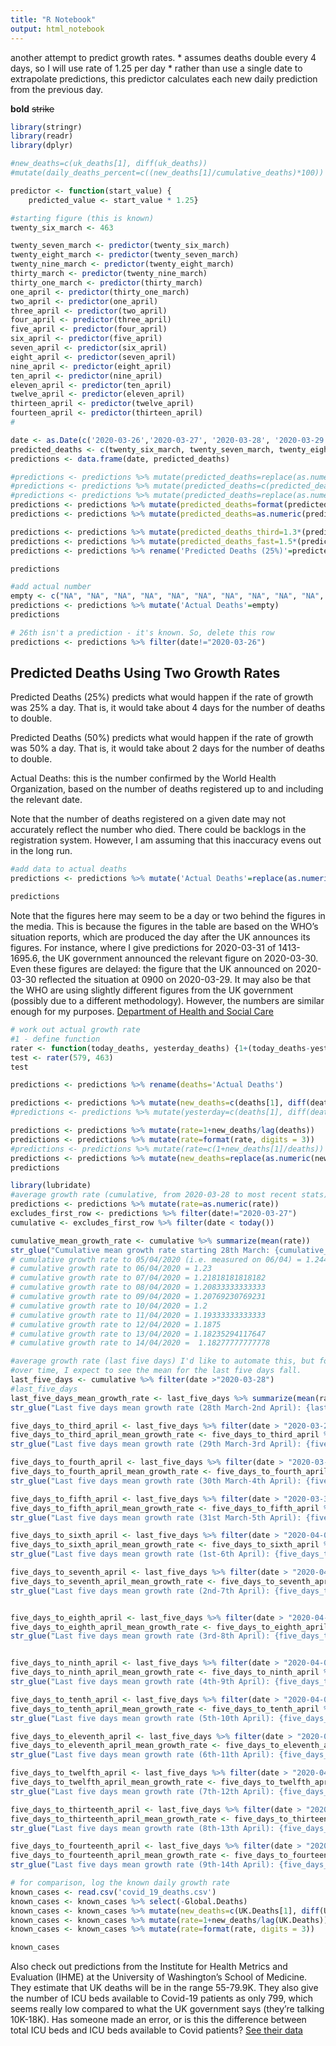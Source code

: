 ```yaml
---
title: "R Notebook"
output: html_notebook
---
```


another attempt to predict growth rates.
* assumes deaths double every 4 days, so I will use rate of 1.25 per day
* rather than use a single date to extrapolate predictions, this predictor calculates each new daily prediction from the previous day.


**bold**
~~strike~~

```r
library(stringr)
library(readr)
library(dplyr)
```

```r
#new_deaths=c(uk_deaths[1], diff(uk_deaths))
#mutate(daily_deaths_percent=c((new_deaths[1]/cumulative_deaths)*100))

predictor <- function(start_value) {
    predicted_value <- start_value * 1.25}

#starting figure (this is known)
twenty_six_march <- 463

twenty_seven_march <- predictor(twenty_six_march)
twenty_eight_march <- predictor(twenty_seven_march)
twenty_nine_march <- predictor(twenty_eight_march)
thirty_march <- predictor(twenty_nine_march)
thirty_one_march <- predictor(thirty_march)
one_april <- predictor(thirty_one_march)
two_april <- predictor(one_april)
three_april <- predictor(two_april)
four_april <- predictor(three_april)
five_april <- predictor(four_april)
six_april <- predictor(five_april)
seven_april <- predictor(six_april)
eight_april <- predictor(seven_april)
nine_april <- predictor(eight_april)
ten_april <- predictor(nine_april)
eleven_april <- predictor(ten_april)
twelve_april <- predictor(eleven_april)
thirteen_april <- predictor(twelve_april)
fourteen_april <- predictor(thirteen_april)
#

```

```r

date <- as.Date(c('2020-03-26','2020-03-27', '2020-03-28', '2020-03-29', '2020-03-30', '2020-03-31', "2020-04-01", "2020-04-02", "2020-04-03", "2020-04-04", "2020-04-05", "2020-04-06", "2020-04-07", "2020-04-08", "2020-04-09", "2020-04-10", "2020-04-11", "2020-04-12", "2020-04-13", "2020-04-14"))
predicted_deaths <- c(twenty_six_march, twenty_seven_march, twenty_eight_march, twenty_nine_march, thirty_march, thirty_one_march, one_april, two_april, three_april, four_april, five_april, six_april, seven_april, eight_april, nine_april, ten_april, eleven_april, twelve_april, thirteen_april, fourteen_april)
predictions <- data.frame(date, predicted_deaths)

#predictions <- predictions %>% mutate(predicted_deaths=replace(as.numeric(predicted_deaths), date=="2020-03-27", 578))
#predictions <- predictions %>% mutate(predicted_deaths=c(predicted_deaths[1]*1.25*predicted_deaths))
#predictions <- predictions %>% mutate(predicted_deaths=replace(as.numeric(predicted_deaths), date=="2020-03-27", 578))
predictions <- predictions %>% mutate(predicted_deaths=format(predicted_deaths, digits=2))
predictions <- predictions %>% mutate(predicted_deaths=as.numeric(predicted_deaths))

predictions <- predictions %>% mutate(predicted_deaths_third=1.3*(predicted_deaths/1.25))
predictions <- predictions %>% mutate(predicted_deaths_fast=1.5*(predicted_deaths/1.25))
predictions <- predictions %>% rename('Predicted Deaths (25%)'=predicted_deaths, 'Predicted Deaths (30%)'=predicted_deaths_third, 'Predicted Deaths (50%)'=predicted_deaths_fast)

predictions
```

```r
#add actual number
empty <- c("NA", "NA", "NA", "NA", "NA", "NA", "NA", "NA", "NA", "NA", "NA", "NA", "NA", "NA", "NA", "NA", "NA", "NA","NA", "NA")
predictions <- predictions %>% mutate('Actual Deaths'=empty)
predictions
```
```r
# 26th isn't a prediction - it's known. So, delete this row
predictions <- predictions %>% filter(date!="2020-03-26")
```

## Predicted Deaths Using Two Growth Rates
Predicted Deaths (25%) predicts what would happen if the rate of growth was 25% a day. That is, it would take about 4 days for the number of deaths to double.

Predicted Deaths (50%) predicts what would happen if the rate of growth was 50% a day. That is, it would take about 2 days for the number of deaths to double.

Actual Deaths: this is the number confirmed by the World Health Organization, based on the number of deaths registered up to and including the relevant date.

Note that the number of deaths registered on a given date may not accurately reflect the number who died. There could be backlogs in the registration system. However, I am assuming that this inaccuracy evens out in the long run.  
```r
#add data to actual deaths
predictions <- predictions %>% mutate('Actual Deaths'=replace(as.numeric('Actual Deaths'), date==c("2020-03-27", "2020-03-28", "2020-03-29", "2020-03-30", "2020-03-31", "2020-04-01", "2020-04-02", "2020-04-03", "2020-04-04", "2020-04-05", "2020-04-06", "2020-04-07", "2020-04-08", "2020-04-09", "2020-04-10", "2020-04-11","2020-04-12", "2020-04-13", "2020-04-14"), c(578, 759, 1019, 1228, 1408, 1789, 2532, 2921, 3606, 4303, 4934, 5373, 6159, 7097,7978,8958,9875,10612,11329)))

predictions

```
Note that the figures here may seem to be a day or two behind the figures in the media. This is because the figures in the table are based on the WHO's situation reports, which are produced the day after the UK announces its figures. For instance, where I give predictions for 2020-03-31 of 1413-1695.6, the UK government announced the relevant figure on 2020-03-30. Even these figures are delayed: the figure that the UK announced on 2020-03-30 reflected the situation at 0900 on 2020-03-29. It may also be that the WHO are using slightly different figures from the UK government (possibly due to a different methodology). However, the numbers are similar enough for my purposes.
[Department of Health and Social Care](https://twitter.com/DHSCgovuk/status/1244651132879806471?ref_src=twsrc%5Etfw%7Ctwcamp%5Etweetembed%7Ctwterm%5E1244651132879806471&ref_url=https%3A%2F%2Fwww.theguardian.com%2Fpolitics%2Flive%2F2020%2Fmar%2F30%2Fuk-coronavirus-live-rate-infection-lockdown-covid-19)

```r
# work out actual growth rate
#1 - define function
rater <- function(today_deaths, yesterday_deaths) {1+(today_deaths-yesterday_deaths)/yesterday_deaths}
test <- rater(579, 463)
test
```

```r

predictions <- predictions %>% rename(deaths='Actual Deaths')

predictions <- predictions %>% mutate(new_deaths=c(deaths[1], diff(deaths)))
#predictions <- predictions %>% mutate(yesterday=c(deaths[1], diff(deaths)))

predictions <- predictions %>% mutate(rate=1+new_deaths/lag(deaths))
predictions <- predictions %>% mutate(rate=format(rate, digits = 3))
#predictions <- predictions %>% mutate(rate=c(1+new_deaths[1]/deaths))
predictions <- predictions %>% mutate(new_deaths=replace(as.numeric(new_deaths), date=="2020-03-27", NA))
predictions
```


```r
library(lubridate)
#average growth rate (cumulative, from 2020-03-28 to most recent stats)
predictions <- predictions %>% mutate(rate=as.numeric(rate))
excludes_first_row <- predictions %>% filter(date!="2020-03-27")
cumulative <- excludes_first_row %>% filter(date < today())

cumulative_mean_growth_rate <- cumulative %>% summarize(mean(rate))
str_glue("Cumulative mean growth rate starting 28th March: {cumulative_mean_growth_rate}")
# cumulative growth rate to 05/04/2020 (i.e. measured on 06/04) = 1.24444444444444 
# cumulative growth rate to 06/04/2020 = 1.23
# cumulative growth rate to 07/04/2020 = 1.21818181818182
# cumulative growth rate to 08/04/2020 = 1.20833333333333
# cumulative growth rate to 09/04/2020 = 1.20769230769231
# cumulative growth rate to 10/04/2020 = 1.2
# cumulative growth rate to 11/04/2020 = 1.19333333333333
# cumulative growth rate to 12/04/2020 = 1.1875
# cumulative growth rate to 13/04/2020 = 1.18235294117647
# cumulative growth rate to 14/04/2020 =  1.18277777777778

#average growth rate (last five days) I'd like to automate this, but for now I will make a new variable every day
#over time, I expect to see the mean for the last five days fall. 
last_five_days <- cumulative %>% filter(date >"2020-03-28")
#last_five_days
last_five_days_mean_growth_rate <- last_five_days %>% summarize(mean(rate))
str_glue("Last five days mean growth rate (28th March-2nd April): {last_five_days_mean_growth_rate}")

five_days_to_third_april <- last_five_days %>% filter(date > "2020-03-29")
five_days_to_third_april_mean_growth_rate <- five_days_to_third_april %>% summarize(mean(rate))
str_glue("Last five days mean growth rate (29th March-3rd April): {five_days_to_third_april_mean_growth_rate}")

five_days_to_fourth_april <- last_five_days %>% filter(date > "2020-03-30")
five_days_to_fourth_april_mean_growth_rate <- five_days_to_fourth_april %>% summarize(mean(rate))
str_glue("Last five days mean growth rate (30th March-4th April): {five_days_to_fourth_april_mean_growth_rate}")

five_days_to_fifth_april <- last_five_days %>% filter(date > "2020-03-31")
five_days_to_fifth_april_mean_growth_rate <- five_days_to_fifth_april %>% summarize(mean(rate))
str_glue("Last five days mean growth rate (31st March-5th April): {five_days_to_fifth_april_mean_growth_rate}")

five_days_to_sixth_april <- last_five_days %>% filter(date > "2020-04-01")
five_days_to_sixth_april_mean_growth_rate <- five_days_to_sixth_april %>% summarize(mean(rate))
str_glue("Last five days mean growth rate (1st-6th April): {five_days_to_sixth_april_mean_growth_rate}")

five_days_to_seventh_april <- last_five_days %>% filter(date > "2020-04-02")
five_days_to_seventh_april_mean_growth_rate <- five_days_to_seventh_april %>% summarize(mean(rate))
str_glue("Last five days mean growth rate (2nd-7th April): {five_days_to_seventh_april_mean_growth_rate}")


five_days_to_eighth_april <- last_five_days %>% filter(date > "2020-04-03")
five_days_to_eighth_april_mean_growth_rate <- five_days_to_eighth_april %>% summarize(mean(rate))
str_glue("Last five days mean growth rate (3rd-8th April): {five_days_to_eighth_april_mean_growth_rate}")


five_days_to_ninth_april <- last_five_days %>% filter(date > "2020-04-04")
five_days_to_ninth_april_mean_growth_rate <- five_days_to_ninth_april %>% summarize(mean(rate))
str_glue("Last five days mean growth rate (4th-9th April): {five_days_to_ninth_april_mean_growth_rate}")

five_days_to_tenth_april <- last_five_days %>% filter(date > "2020-04-05")
five_days_to_tenth_april_mean_growth_rate <- five_days_to_tenth_april %>% summarize(mean(rate))
str_glue("Last five days mean growth rate (5th-10th April): {five_days_to_tenth_april_mean_growth_rate}")

five_days_to_eleventh_april <- last_five_days %>% filter(date > "2020-04-06")
five_days_to_eleventh_april_mean_growth_rate <- five_days_to_eleventh_april %>% summarize(mean(rate))
str_glue("Last five days mean growth rate (6th-11th April): {five_days_to_eleventh_april_mean_growth_rate}")

five_days_to_twelfth_april <- last_five_days %>% filter(date > "2020-04-07")
five_days_to_twelfth_april_mean_growth_rate <- five_days_to_twelfth_april %>% summarize(mean(rate))
str_glue("Last five days mean growth rate (7th-12th April): {five_days_to_twelfth_april_mean_growth_rate}")

five_days_to_thirteenth_april <- last_five_days %>% filter(date > "2020-04-08")
five_days_to_thirteenth_april_mean_growth_rate <- five_days_to_thirteenth_april %>% summarize(mean(rate))
str_glue("Last five days mean growth rate (8th-13th April): {five_days_to_thirteenth_april_mean_growth_rate}")

five_days_to_fourteenth_april <- last_five_days %>% filter(date > "2020-04-09")
five_days_to_fourteenth_april_mean_growth_rate <- five_days_to_fourteenth_april %>% summarize(mean(rate))
str_glue("Last five days mean growth rate (9th-14th April): {five_days_to_fourteenth_april_mean_growth_rate}")

```



```r
# for comparison, log the known daily growth rate
known_cases <- read.csv('covid_19_deaths.csv')
known_cases <- known_cases %>% select(-Global.Deaths)
known_cases <- known_cases %>% mutate(new_deaths=c(UK.Deaths[1], diff(UK.Deaths)))
known_cases <- known_cases %>% mutate(rate=1+new_deaths/lag(UK.Deaths))
known_cases <- known_cases %>% mutate(rate=format(rate, digits = 3))

known_cases
```

Also check out predictions from the Institute for Health Metrics and Evaluation (IHME) at the University of Washington’s School of Medicine. They estimate that UK deaths will be in the range 55-79.9K. They also give the number of ICU beds available to Covid-19 patients as only 799, which seems really low compared to what the UK government says (they're talking 10K-18K). Has someone made an error, or is this the difference between total ICU beds and ICU beds available to Covid patients?
[See their data](https://covid19.healthdata.org/united-kingdom)
